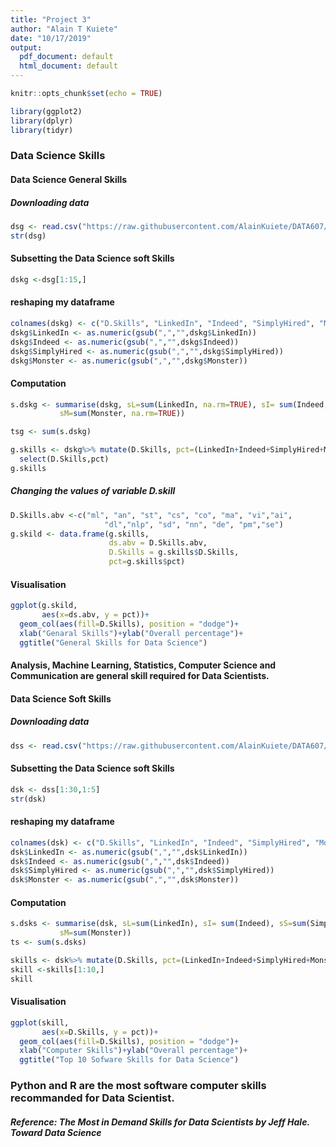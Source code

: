 ---
title: "Project 3"
author: "Alain T Kuiete"
date: "10/17/2019"
output:
  pdf_document: default
  html_document: default
---

```{r setup, include=FALSE}
knitr::opts_chunk$set(echo = TRUE)
```

```{r}
library(ggplot2)
library(dplyr)
library(tidyr)
```

### Data Science Skills

#### Data Science General Skills

##### Downloading data
```{r}
dsg <- read.csv("https://raw.githubusercontent.com/AlainKuiete/DATA607/master/ds_general_skills_revised.csv" )
str(dsg)
```

#### Subsetting the Data Science soft Skills 
```{r}
dskg <-dsg[1:15,]
```

#### reshaping my dataframe
```{r}
colnames(dskg) <- c("D.Skills", "LinkedIn", "Indeed", "SimplyHired", "Monster")
dskg$LinkedIn <- as.numeric(gsub(",","",dskg$LinkedIn))
dskg$Indeed <- as.numeric(gsub(",","",dskg$Indeed))
dskg$SimplyHired <- as.numeric(gsub(",","",dskg$SimplyHired))
dskg$Monster <- as.numeric(gsub(",","",dskg$Monster))
```


#### Computation
```{r}
s.dskg <- summarise(dskg, sL=sum(LinkedIn, na.rm=TRUE), sI= sum(Indeed, na.rm=TRUE), sS=sum(SimplyHired, na.rm=TRUE),
           sM=sum(Monster, na.rm=TRUE))

tsg <- sum(s.dskg)

g.skills <- dskg%>% mutate(D.Skills, pct=(LinkedIn+Indeed+SimplyHired+Monster)/tsg)%>%
  select(D.Skills,pct)
g.skills
```

##### Changing the values of variable D.skill
```{r}
D.Skills.abv <-c("ml", "an", "st", "cs", "co", "ma", "vi","ai",
                     "dl","nlp", "sd", "nn", "de", "pm","se")
g.skild <- data.frame(g.skills,
                      ds.abv = D.Skills.abv,
                      D.Skills = g.skills$D.Skills,
                      pct=g.skills$pct)

```

#### Visualisation

```{r}
ggplot(g.skild, 
       aes(x=ds.abv, y = pct))+
  geom_col(aes(fill=D.Skills), position = "dodge")+
  xlab("Genaral Skills")+ylab("Overall percentage")+
  ggtitle("General Skills for Data Science")
```

#### Analysis, Machine Learning, Statistics, Computer Science and Communication are general skill required for Data Scientists.



#### Data Science Soft Skills

##### Downloading data
```{r}
dss <- read.csv("https://raw.githubusercontent.com/AlainKuiete/DATA607/master/ds_job_listing_software.csv")
```


#### Subsetting the Data Science soft Skills 
```{r}
dsk <- dss[1:30,1:5]
str(dsk)
```

#### reshaping my dataframe
```{r}
colnames(dsk) <- c("D.Skills", "LinkedIn", "Indeed", "SimplyHired", "Monster")
dsk$LinkedIn <- as.numeric(gsub(",","",dsk$LinkedIn))
dsk$Indeed <- as.numeric(gsub(",","",dsk$Indeed))
dsk$SimplyHired <- as.numeric(gsub(",","",dsk$SimplyHired))
dsk$Monster <- as.numeric(gsub(",","",dsk$Monster))
```


#### Computation
```{r}
s.dsks <- summarise(dsk, sL=sum(LinkedIn), sI= sum(Indeed), sS=sum(SimplyHired),
           sM=sum(Monster))
ts <- sum(s.dsks)

skills <- dsk%>% mutate(D.Skills, pct=(LinkedIn+Indeed+SimplyHired+Monster)/ts)%>%select(D.Skills,pct)
skill <-skills[1:10,]
skill
```



#### Visualisation
```{r}
ggplot(skill, 
       aes(x=D.Skills, y = pct))+ 
  geom_col(aes(fill=D.Skills), position = "dodge")+
  xlab("Computer Skills")+ylab("Overall percentage")+
  ggtitle("Top 10 Sofware Skills for Data Science")
```

### Python and R are the most software computer skills recommanded for Data Scientist.


##### Reference: The Most in Demand Skills for Data Scientists by Jeff Hale. Toward Data Science
